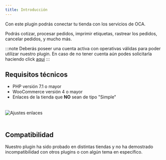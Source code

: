 ```yaml
---
title: Introducción
---
```



Con este plugin podrás conectar tu tienda con los servicios de OCA.

Podrás cotizar, procesar pedidos, imprimir etiquetas, rastrear los pedidos, cancelar pedidos, y mucho más.

:::note
Deberás poseer una cuenta activa con operativas válidas para poder utilizar nuestro plugin. En caso de no tener cuenta aún podes solicitarla haciendo click [aquí](https://www.oca.com.ar/Productos)
:::

## Requisitos técnicos

- PHP versión 7.1 o mayor
- WooCommerce versión 4 o mayor
- Enlaces de la tienda que **NO** sean de tipo "Simple"

<Image src={settingPermalinks} style="margin: 20px auto;" alt="Ajustes enlaces" />

## Compatibilidad

Nuestro plugin ha sido probado en distintas tiendas y no ha demostrado incompatibilidad con otros plugins o con algún tema en específico.
